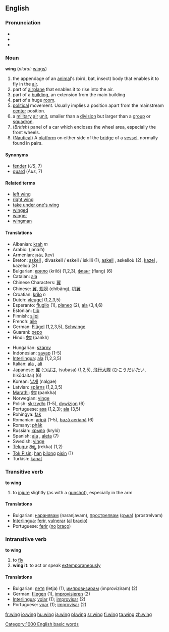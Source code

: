 {{wikipedia}}
==English==

===Pronunciation===
*{{AHD|wĭng}}
*{{IPA|/wɪŋ/}}
*{{SAMPA|/wIN/}}

===Noun===
'''wing''' (''plural:'' [[wings]])

#the appendage of an [[animal]]'s (bird, bat, insect) body that enables it to fly in the [[air]].
#part of [[airplane]] that enables it to rise into the air.
#part of a [[building]], an extension from the main building
#part of a huge [[room]].
#[[political]] movement. Usually implies a position apart from the mainstream [[center]] position.
#a [[military]] [[air]] [[unit]], smaller than a [[division]] but larger than a [[group]] or [[squadron]].
#(''British'') panel of a car which encloses the wheel area, especially the front wheels.
# ([[Nautical]]) A [[platform]] on either side of the [[bridge]] of a [[vessel]], normally found in pairs.

====Synonyms====
*[[fender]] (''US'', 7)
*[[guard]] (''Aus'', 7)

====Related terms====
*[[left wing]]
*[[right wing]]
*[[take under one's wing]]
*[[winged]]
*[[winger]]
*[[wingman]]

====Translations====
{{top}}
*Albanian: [[krah]] ''m''
*Arabic: {{ARchar|[[جناح|جَنَاح]]}} (janá:ħ)
*Armenian: [[թեւ]] (tev)
*Breton: [[askell]] {{f}}, divaskell / eskell / iskilli {{p}} (1), [[askell]] {{f}}, askelloù {{p}} (2), [[kazel]] {{f}}, kazelioù {{p}} (3)
*Bulgarian: [[крило]] (kriló) {{n}} (1,2,3), [[фланг]] (flang) {{m}} (6)
*Catalan: [[ala]] {{f}}
*Chinese Characters: [[翼]]
*Chinese: [[翼]], [[翅膀]] (chìbǎng), [[机翼]]
*Croatian: [[krilo]] ''n''
*Dutch: [[vleugel]] {{m}} (1,2,3,5)
*Esperanto: [[flugilo]] (1), [[planeo]] (2), [[ala]] (3,4,6)
*Estonian: [[tiib]]
*Finnish: [[siipi]]
*French: [[aile]] {{f}}
*German: [[Flügel]] {{m}} (1,2,3,5), [[Schwinge]]
*Guaraní: [[pepo]]
*Hindi: [[पंख]] (pankh)
{{mid}}
*Hungarian: [[szárny]]
*Indonesian: [[sayap]] (1-5)
*[[Interlingua]]: [[ala]] (1,2,3,5)
*Italian: [[ala]] {{f}}, [[ali]] {{p}}
*Japanese: [[翼]] ([[つばさ]], tsubasa) (1,2,5), [[飛行大隊]] (ひこうだいたい, hikōdaitai) (6)
*Korean: [[날개]] (nalgae)
*Latvian: [[spārns]] {{m}} {{s}} (1,2,3,5)
*[[Marathi]]: [[पंख]] (pankha)
*Norwegian: [[vinge]] {{c}}
*Polish: [[skrzydło]] {{n}} (1-5), [[dywizjon]] {{m}} (6)
*Portuguese: [[asa]] {{f}} (1,2,3); [[ala]] {{f}} (3,5)
*Rohingya: [[fak]]
*Romanian: [[aripă]] {{f}} (1-5), [[bază aeriană]] (6)
*Romany: [[phāk]]
*Russian: [[крыло]] (kryló) {{n}}
*Spanish: [[ala]] {{f}}, [[aleta]] {{f}} (7)
*Swedish: [[vinge]]
*[[Telugu]]: [[రెక్క]] (rekka) (1,2)
*[[Tok Pisin]]: [[han]] [[bilong]] [[pisin]] (1)
*Turkish: [[kanat]]
{{bottom}}

===Transitive verb===
'''to wing'''

# to [[injure]] slightly (as with a [[gunshot]]), especially in the arm

====Translations====
*Bulgarian: [[наранявам]] (naranjavam), [[прострелвам]] ([[ръка]]) (prostrelvam)
*[[Interlingua]]: [[ferir]], [[vulnerar]] ([[al]] [[bracio]])
*Portuguese: [[ferir]] ([[no#Portuguese|no]] [[braço]])

===Intransitive verb===
'''to wing'''

# to [[fly]]
# '''wing it''': to act or speak [[extemporaneous]]ly

====Translations====
*Bulgarian: [[летя]] (letja) (1), [[импровизирам]] (improviziram) (2)
*German: [[fliegen]] (1), [[improvisieren]] (2)
*[[Interlingua]]: [[volar]] (1); [[improvisar]] (2)
*Portuguese: [[voar]] (1); [[improvisar]] (2)

[[Category:1000 English basic words]]

[[fr:wing]]
[[io:wing]]
[[hu:wing]]
[[ja:wing]]
[[pl:wing]]
[[sr:wing]]
[[fi:wing]]
[[ta:wing]]
[[zh:wing]]